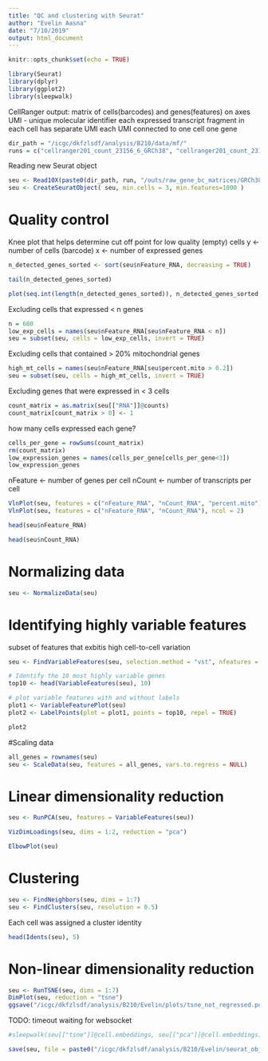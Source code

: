```yaml
---
title: "QC and clustering with Seurat"
author: "Evelin Aasna"
date: "7/10/2019"
output: html_document
---
```


```r
knitr::opts_chunk$set(echo = TRUE)
```


```r
library(Seurat)
library(dplyr)
library(ggplot2)
library(sleepwalk)
```

CellRanger output:
matrix of cells(barcodes) and genes(features) on axes
UMI - unique molecular identifier
each expressed transcript fragment in each cell has separate UMI
each UMI connected to one cell one gene

```r
dir_path = "/icgc/dkfzlsdf/analysis/B210/data/mf/"
runs = c("cellranger201_count_23156_6_GRCh38", "cellranger201_count_23156_7_GRCh38", "cellranger201_count_23156_8_GRCh38", "cellranger201_count_24192-25608_4839STDY7131581_GRCh38", "cellranger201_count_24192-25608_4839STDY7131582_GRCh38", "cellranger201_count_24192-25608_4839STDY7131583_GRCh38", "cellranger201_count_24192-25608_4839STDY7131584_GRCh38")
```


Reading new Seurat object
```r
seu <- Read10X(paste0(dir_path, run, "/outs/raw_gene_bc_matrices/GRCh38/"))
seu <- CreateSeuratObject( seu, min.cells = 3, min.features=1000 )
```

# Quality control
Knee plot that helps determine cut off point for low quality (empty) cells
y <- number of cells (barcode)
x <- number of expressed genes
```r
n_detected_genes_sorted <- sort(seu$nFeature_RNA, decreasing = TRUE)
```

```r
tail(n_detected_genes_sorted)
```


```r
plot(seq.int(length(n_detected_genes_sorted)), n_detected_genes_sorted, log = "xy", type = "s", xlab = "barcodes", ylab = "detected genes")
```


Excluding cells that expressed < n genes
```r
n = 600
low_exp_cells = names(seu$nFeature_RNA[seu$nFeature_RNA < n])
seu = subset(seu, cells = low_exp_cells, invert = TRUE)
```

Excluding cells that contained > 20% mitochondrial genes
```r
high_mt_cells = names(seu$nFeature_RNA[seu$percent.mito > 0.2])
seu = subset(seu, cells = high_mt_cells, invert = TRUE) 
```

Excluding genes that were expressed in < 3 cells
```r
count_matrix = as.matrix(seu[["RNA"]]@counts)
count_matrix[count_matrix > 0] <- 1
```

how many cells expressed each gene?
```r
cells_per_gene = rowSums(count_matrix)
rm(count_matrix)
low_expression_genes = names(cells_per_gene[cells_per_gene<3]) 
low_expression_genes
```


nFeature <- number of genes per cell
nCount <- number of transcripts per cell
```r
VlnPlot(seu, features = c("nFeature_RNA", "nCount_RNA", "percent.mito"), ncol = 3)
VlnPlot(seu, features = c("nFeature_RNA", "nCount_RNA"), ncol = 2)
```



```r
head(seu$nFeature_RNA)
```

```r
head(seu$nCount_RNA)
```


# Normalizing data
```r
seu <- NormalizeData(seu)
```

# Identifying highly variable features

subset of features that exbitis high cell-to-cell variation
```r
seu <- FindVariableFeatures(seu, selection.method = "vst", nfeatures = 2000)

# Identify the 10 most highly variable genes
top10 <- head(VariableFeatures(seu), 10)

# plot variable features with and without labels
plot1 <- VariableFeaturePlot(seu)
plot2 <- LabelPoints(plot = plot1, points = top10, repel = TRUE)

plot2
```
#Scaling data
```r
all_genes = rownames(seu)
seu <- ScaleData(seu, features = all_genes, vars.to.regress = NULL)
```

# Linear dimensionality reduction
```r
seu <- RunPCA(seu, features = VariableFeatures(seu))
```

```r
VizDimLoadings(seu, dims = 1:2, reduction = "pca")
```

```r
ElbowPlot(seu)
```

# Clustering

```r
seu <- FindNeighbors(seu, dims = 1:7)
seu <- FindClusters(seu, resolution = 0.5)
```

Each cell was assigned a cluster identity
```r
head(Idents(seu), 5)
```


# Non-linear dimensionality reduction
```r
seu <- RunTSNE(seu, dims = 1:7)
DimPlot(seu, reduction = "tsne")
ggsave("/icgc/dkfzlsdf/analysis/B210/Evelin/plots/tsne_not_regressed.pdf")
```

TODO: timeout waiting for websocket
```r
#sleepwalk(seu[["tsne"]]@cell.embeddings, seu[["pca"]]@cell.embeddings)
```


```r
save(seu, file = paste0("/icgc/dkfzlsdf/analysis/B210/Evelin/seurat_objects/",run,".RData"))
```
